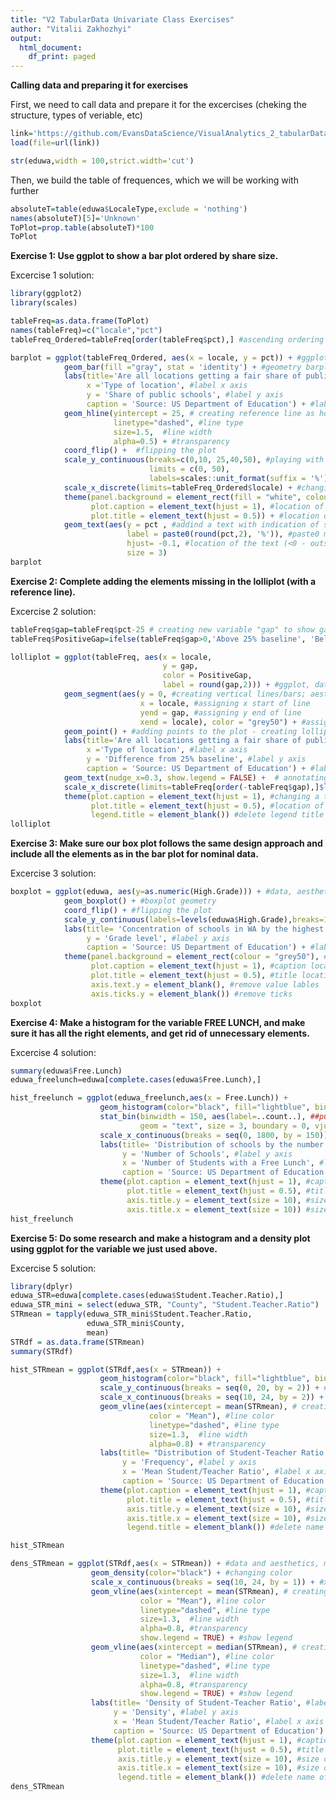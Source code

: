 ```yaml
---
title: "V2 TabularData Univariate Class Exercises"
author: "Vitalii Zakhozhyi"
output:
  html_document:
    df_print: paged
---
```


**Calling data and preparing it for exercises**

First, we need to call data and prepare it for the excercises (cheking the structure, types of veriable, etc)

```r
link='https://github.com/EvansDataScience/VisualAnalytics_2_tabularData/raw/master/data/eduwa.rda'
load(file=url(link))
```

```r
str(eduwa,width = 100,strict.width='cut')
```

Then, we build the table of frequences, which we will be working with further

```r
absoluteT=table(eduwa$LocaleType,exclude = 'nothing')
names(absoluteT)[5]='Unknown'
ToPlot=prop.table(absoluteT)*100
ToPlot
```

**Exercise 1: Use ggplot to show a bar plot ordered by share size.**

Excercise 1 solution:

```r
library(ggplot2)
library(scales)

tableFreq=as.data.frame(ToPlot) 
names(tableFreq)=c("locale","pct")
tableFreq_Ordered=tableFreq[order(tableFreq$pct),] #ascending ordering in ggplot

barplot = ggplot(tableFreq_Ordered, aes(x = locale, y = pct)) + #ggplot, data, aesthetics (mapping x, y)
            geom_bar(fill ="gray", stat = 'identity') + #geometry barplot
            labs(title='Are all locations getting a fair share of public schools in WA?', #label title
                 x ='Type of location', #label x axis
                 y = 'Share of public schools', #label y axis
                 caption = 'Source: US Department of Education') + #label caption
            geom_hline(yintercept = 25, # creating reference line as horisontal line with the next attributes
                       linetype="dashed", #line type
                       size=1.5,  #line width
                       alpha=0.5) + #transparency
            coord_flip() +  #flipping the plot
            scale_y_continuous(breaks=c(0,10, 25,40,50), #playing with scales and labels of y axis
                               limits = c(0, 50),
                               labels=scales::unit_format(suffix = '%')) +
            scale_x_discrete(limits=tableFreq_Ordered$locale) + #changing the indexes and the limits/categories 
            theme(panel.background = element_rect(fill = "white", colour = "grey50"), #changing a theme
                  plot.caption = element_text(hjust = 1), #location of caption source
                  plot.title = element_text(hjust = 0.5)) + #location of title
            geom_text(aes(y = pct , #addind a text with indication of share to each bar
                          label = paste0(round(pct,2), '%')), #paste0 means that we combine 2 elements but without space between them
                          hjust= -0.1, #location of the text (<0 - outside the bar, >0 - inside the bar); vjust - for vertical, hjust - for horisontal bars 
                          size = 3)
barplot
```



**Exercise 2: Complete adding the elements missing in the lolliplot (with a reference line).**

Excercise 2 solution:

```r
tableFreq$gap=tableFreq$pct-25 # creating new variable "gap" to show gaps
tableFreq$PositiveGap=ifelse(tableFreq$gap>0,'Above 25% baseline', 'Below 25% baseline') # creating variable to show gaps with color

lolliplot = ggplot(tableFreq, aes(x = locale,
                                  y = gap,
                                  color = PositiveGap,
                                  label = round(gap,2))) + #ggplot, data, aesthetics (mapping x, y), color = using gap, label  - adding labels with gap value
            geom_segment(aes(y = 0, #creating vertical lines/bars; aesthetics (assigning y start of line)
                             x = locale, #assigning x start of line
                             yend = gap, #assigning y end of line
                             xend = locale), color = "grey50") + #assigning x end of line; changing color
            geom_point() + #adding points to the plot - creating lolliplot
            labs(title='Are all locations getting a fair share of public schools in WA?', #label title
                 x ='Type of location', #label x axis
                 y = 'Difference from 25% baseline', #label y axis
                 caption = 'Source: US Department of Education') + #label caption
            geom_text(nudge_x=0.3, show.legend = FALSE) +  # annotating and moving the text on the horizontal
            scale_x_discrete(limits=tableFreq[order(-tableFreq$gap),]$locale) + #ordering and rescaling
            theme(plot.caption = element_text(hjust = 1), #changing a theme; location of caption source
                  plot.title = element_text(hjust = 0.5), #location of title
                  legend.title = element_blank()) #delete legend title 
lolliplot
```




**Exercise 3: Make sure our box plot follows the same design approach and include all the elements as in the bar plot for nominal data.**

Excercise 3 solution:

```r
boxplot = ggplot(eduwa, aes(y=as.numeric(High.Grade))) + #data, aesthetics (mapping only y for this type of plot), High.Grade is ordinal variable, but boxplot expects from us a numerical var, so we transform High.Grade into numerical by using = as.numeric()
            geom_boxplot() + #boxplot geometry
            coord_flip() + #flipping the plot
            scale_y_continuous(labels=levels(eduwa$High.Grade),breaks=1:15) + #assigning new labels and changing scaling
            labs(title= 'Concentration of schools in WA by the highest grade they offer', #label title
                 y = 'Grade level', #label y axis
                 caption = 'Source: US Department of Education') + #label caption
            theme(panel.background = element_rect(colour = "grey50"), #change of background color
                  plot.caption = element_text(hjust = 1), #caption location
                  plot.title = element_text(hjust = 0.5), #title location
                  axis.text.y = element_blank(), #remove value lables
                  axis.ticks.y = element_blank()) #remove ticks
boxplot
```




**Exercise 4: Make a histogram for the variable FREE LUNCH, and make sure it has all the right elements, and get rid of unnecessary elements.**

Excercise 4 solution:

```r
summary(eduwa$Free.Lunch)
eduwa_freelunch=eduwa[complete.cases(eduwa$Free.Lunch),]
```


```r
hist_freelunch = ggplot(eduwa_freelunch,aes(x = Free.Lunch)) + 
                    geom_histogram(color="black", fill="lightblue", binwidth = 150, boundary=0) + #changing color, filling, and width
                    stat_bin(binwidth = 150, aes(label=..count..), ##putting numbers of values in each bin above bins using count
                             geom = "text", size = 3, boundary = 0, vjust=-0.5) + 
                    scale_x_continuous(breaks = seq(0, 1800, by = 150)) + #x axis breaks
                    labs(title= 'Distribution of schools by the number of free lunches offered there', #label title
                         y = 'Number of Schools', #label y axis
                         x = 'Number of Students with a Free Lunch', #label x axis
                         caption = 'Source: US Department of Education') + #label caption
                    theme(plot.caption = element_text(hjust = 1), #caption location
                          plot.title = element_text(hjust = 0.5), #title location
                          axis.title.y = element_text(size = 10), #size of the axis name text 
                          axis.title.x = element_text(size = 10)) #size of the axis name text 
hist_freelunch
```




**Exercise 5: Do some research and make a histogram and a density plot using ggplot for the variable we just used above.**

Excercise 5 solution:

```r
library(dplyr)
eduwa_STR=eduwa[complete.cases(eduwa$Student.Teacher.Ratio),]
eduwa_STR_mini = select(eduwa_STR, "County", "Student.Teacher.Ratio")
STRmean = tapply(eduwa_STR_mini$Student.Teacher.Ratio, 
                 eduwa_STR_mini$County,
                 mean)
STRdf = as.data.frame(STRmean)
summary(STRdf)
```

```r
hist_STRmean = ggplot(STRdf,aes(x = STRmean)) + 
                    geom_histogram(color="black", fill="lightblue", binwidth = 2, boundary=0) + #changing color, filling, and width
                    scale_y_continuous(breaks = seq(0, 20, by = 2)) + #y axis breaks
                    scale_x_continuous(breaks = seq(10, 24, by = 2)) + #x axis breaks
                    geom_vline(aes(xintercept = mean(STRmean), # creating reference line as vertical line (mean of mean STRs of counties) with the next attributes
                               color = "Mean"), #line color
                               linetype="dashed", #line type
                               size=1.3,  #line width
                               alpha=0.8) + #transparency
                    labs(title= "Distribution of Student-Teacher Ratio Counties' Means", #label title
                         y = 'Frequency', #label y axis
                         x = 'Mean Student/Teacher Ratio', #label x axis
                         caption = 'Source: US Department of Education') + #label caption
                    theme(plot.caption = element_text(hjust = 1), #caption location
                          plot.title = element_text(hjust = 0.5), #title location
                          axis.title.y = element_text(size = 10), #size of the axis name text 
                          axis.title.x = element_text(size = 10), #size of the axis name text 
                          legend.title = element_blank()) #delete name of the legend

hist_STRmean
```

```r
dens_STRmean = ggplot(STRdf,aes(x = STRmean)) + #data and aesthetics, mapping x
                  geom_density(color="black") + #changing color
                  scale_x_continuous(breaks = seq(10, 24, by = 1)) + #x axis breaks
                  geom_vline(aes(xintercept = mean(STRmean), # creating reference line as vertical line (mean of mean STRs of counties) with the next attributes
                             color = "Mean"), #line color
                             linetype="dashed", #line type
                             size=1.3,  #line width
                             alpha=0.8, #transparency
                             show.legend = TRUE) + #show legend 
                  geom_vline(aes(xintercept = median(STRmean), # creating reference line as vertical line (median of mean STRs of counties) with the next attributes
                             color = "Median"), #line color
                             linetype="dashed", #line type
                             size=1.3,  #line width
                             alpha=0.8, #transparency
                             show.legend = TRUE) + #show legend                
                  labs(title= 'Density of Student-Teacher Ratio', #label title
                       y = 'Density', #label y axis
                       x = 'Mean Student/Teacher Ratio', #label x axis
                       caption = 'Source: US Department of Education') + #label caption
                  theme(plot.caption = element_text(hjust = 1), #caption location
                        plot.title = element_text(hjust = 0.5), #title location
                        axis.title.y = element_text(size = 10), #size of the axis name text 
                        axis.title.x = element_text(size = 10), #size of the axis name text 
                        legend.title = element_blank()) #delete name of the legend
dens_STRmean
```
